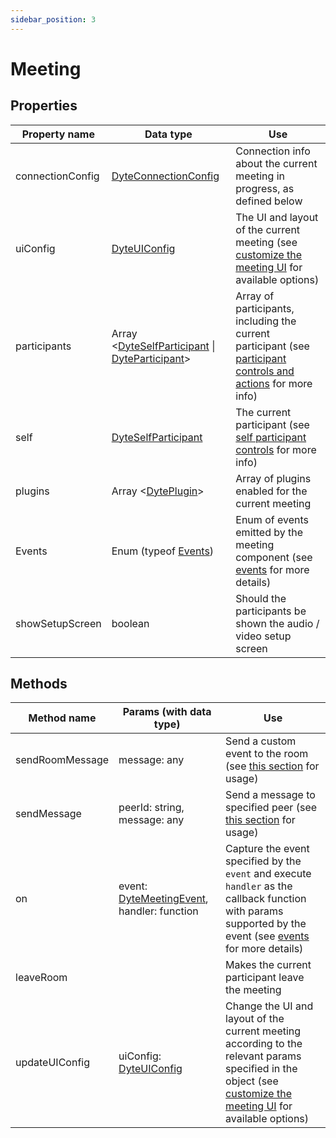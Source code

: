 ```yaml
---
sidebar_position: 3
---
```


# Meeting

## Properties

| Property name    | Data type                                                                             | Use                                                                                                                                                                                  |
| ---------------- | ------------------------------------------------------------------------------------- | ------------------------------------------------------------------------------------------------------------------------------------------------------------------------------------ |
| connectionConfig | [DyteConnectionConfig](./connection-config)                                           | Connection info about the current meeting in progress, as defined below                                                                                                              |
| uiConfig         | [DyteUIConfig](./dyte-ui-config)                                                      | The UI and layout of the current meeting (see [customize the meeting UI](/img/coming-soon.png) for available options)                                                           |
| participants     | Array <[DyteSelfParticipant](./self-participant) \| [DyteParticipant](./participant)> | Array of participants, including the current participant (see [participant controls and actions](./../advanced-usage#controlling-individual-participants-and-actions) for more info) |
| self             | [DyteSelfParticipant](./self-participant)                                             | The current participant (see [self participant controls](./../advanced-usage#check-if-the-participant-is-current-participant) for more info)                                         |
| plugins          | Array <[DytePlugin](./dyte-plugin)>                                                   | Array of plugins enabled for the current meeting                                                                                                                                     |
| Events           | Enum (typeof [Events](./dyte-meeting-events))                                         | Enum of events emitted by the meeting component (see [events](./../events) for more details)                                                                                         |
| showSetupScreen  | boolean                                                                               | Should the participants be shown the audio / video setup screen                                                                                                                      |

## Methods

| Method name     | Params (with data type)                                             | Use                                                                                                                                                                                        |
| --------------- | ------------------------------------------------------------------- | ------------------------------------------------------------------------------------------------------------------------------------------------------------------------------------------ |
| sendRoomMessage | message: any                                                        | Send a custom event to the room (see [this section](./../advanced-usage#send-a-custom-message-to-other-participants-in-the-meeting-p2p-message--data-exchange) for usage)                  |
| sendMessage     | peerId: string, message: any                                        | Send a message to specified peer (see [this section](./../advanced-usage#send-a-custom-message-to-other-participants-in-the-meeting-p2p-message--data-exchange) for usage)                 |
| on              | event: [DyteMeetingEvent](./dyte-meeting-events), handler: function | Capture the event specified by the `event` and execute `handler` as the callback function with params supported by the event (see [events](./../events) for more details)                  |
| leaveRoom       |                                                                     | Makes the current participant leave the meeting                                                                                                                                            |
| updateUIConfig  | uiConfig: [DyteUIConfig](./dyte-ui-config)                          | Change the UI and layout of the current meeting according to the relevant params specified in the object (see [customize the meeting UI](/img/coming-soon.png) for available options) |

